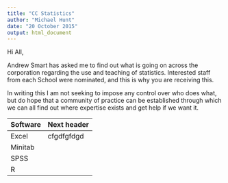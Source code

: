 ```yaml
---
title: "CC Statistics"
author: "Michael Hunt"
date: "20 October 2015"
output: html_document
---
```


Hi All,

Andrew Smart has asked me to find out what is going on across the corporation regarding the use and teaching of statistics. Interested staff from each School were nominated, and this is why you are receiving this.

In writing this I am not seeking to impose any control over who does what, but do hope that a community of practice can be established through which we can all find out where expertise exists and get help if we want it.

Software | Next header
-------------|----------------
Excel | cfgdfgfdgd
Minitab |
SPSS |
R |



